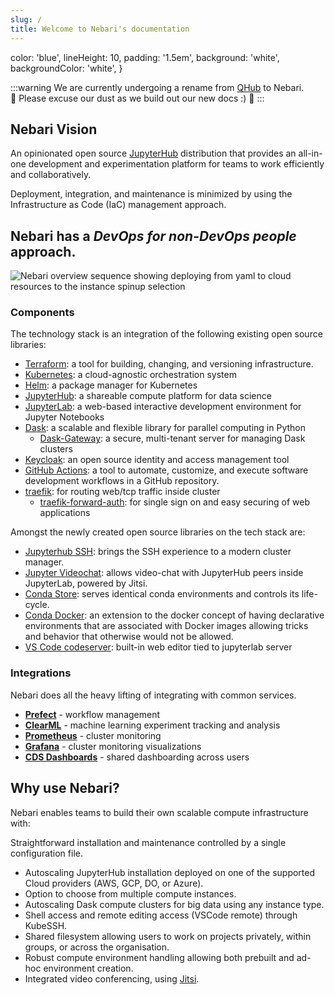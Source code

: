 ```yaml
---
slug: /
title: Welcome to Nebari's documentation
---
```


   color: 'blue',
   lineHeight: 10,
   padding: '1.5em',
   background: 'white',
   backgroundColor: 'white',
}

:::warning We are currently undergoing a rename from [QHub](https://docs.qhub.dev/) to Nebari.   
:construction: Please excuse our dust as we build out our new docs :) :construction:
:::

## Nebari Vision

An opinionated open source [JupyterHub][jupyterhub] distribution that provides 
an all-in-one development and experimentation platform for teams to work 
efficiently and collaboratively.

Deployment, integration, and maintenance is minimized by using the 
Infrastructure as Code (IaC) management approach.

## Nebari has a *DevOps for non-DevOps people* approach.

![Nebari overview sequence showing deploying from yaml to cloud resources to the instance spinup selection](/img/nebari_overview_sequence.png)

### Components

The technology stack is an integration of the following existing open source libraries:

- [Terraform](https://www.terraform.io/intro/index.html): a tool for building, changing, and versioning infrastructure.
- [Kubernetes](https://kubernetes.io/docs/home/): a cloud-agnostic orchestration system
- [Helm](https://helm.sh/): a package manager for Kubernetes
- [JupyterHub](https://jupyter.org/hub): a shareable compute platform for data science
- [JupyterLab](https://jupyterlab.readthedocs.io/en/stable/): a web-based interactive development environment for Jupyter Notebooks
- [Dask](https://docs.dask.org/en/latest/): a scalable and flexible library for parallel computing in Python
  - [Dask-Gateway](https://gateway.dask.org/): a secure, multi-tenant server for managing Dask clusters
- [Keycloak](https://www.keycloak.org/): an open source identity and access management tool
- [GitHub Actions](https://docs.github.com/en/actions): a tool to automate, customize, and execute software development workflows in a GitHub repository.
- [traefik](https://traefik.io/): for routing web/tcp traffic inside cluster
  - [traefik-forward-auth](https://github.com/thomseddon/traefik-forward-auth): for single sign on and easy securing of web applications

Amongst the newly created open source libraries on the tech stack are:

- [Jupyterhub SSH](https://github.com/yuvipanda/jupyterhub-ssh): brings the SSH experience to a modern cluster manager.
- [Jupyter Videochat](https://github.com/yuvipanda/jupyter-videochat): allows video-chat with JupyterHub peers inside JupyterLab, powered by Jitsi.
- [Conda Store](https://github.com/quansight/conda-store): serves identical conda environments and controls its life-cycle.
- [Conda Docker](https://github.com/conda-incubator/conda-docker): an extension to the docker concept of having declarative environments that are associated with Docker images
  allowing tricks and behavior that otherwise would not be allowed.
- [VS Code codeserver](https://github.com/cdr/code-server): built-in web editor tied to jupyterlab server

### Integrations

Nebari does all the heavy lifting of integrating with common services. 

- [**Prefect**](https://www.prefect.io/) - workflow management
- [**ClearML**](https://clear.ml/) - machine learning experiment tracking and analysis
- [**Prometheus**](https://prometheus.io/) - cluster monitoring
- [**Grafana**](https://grafana.com/) - cluster monitoring visualizations
- [**CDS Dashboards**](https://cdsdashboards.readthedocs.io/) - shared dashboarding across users

## Why use Nebari?

Nebari enables teams to build their own scalable compute infrastructure with:

Straightforward installation and maintenance controlled by a single configuration file.
- Autoscaling JupyterHub installation deployed on one of the supported Cloud providers (AWS, GCP, DO, or Azure).
- Option to choose from multiple compute instances.
- Autoscaling Dask compute clusters for big data using any instance type.
- Shell access and remote editing access (VSCode remote) through KubeSSH.
- Shared filesystem allowing users to work on projects privately, within groups, or across the organisation.
- Robust compute environment handling allowing both prebuilt and ad-hoc environment creation.
- Integrated video conferencing, using [Jitsi](https://meet.jit.si/).


[jupyterhub]: https://jupyter.org/hub
